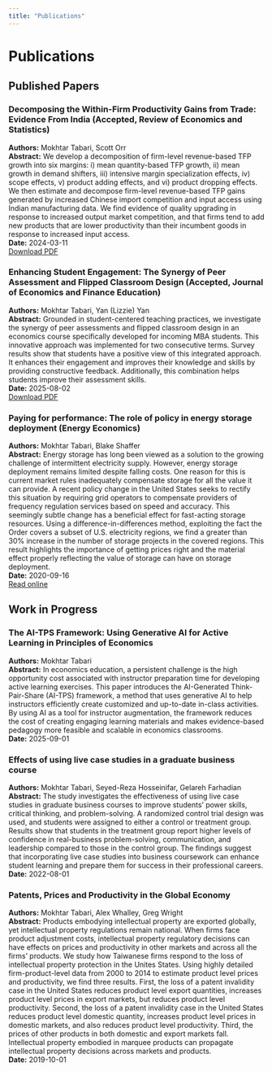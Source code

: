 ```yaml
---
title: "Publications"
---
```


# Publications

## Published Papers

### Decomposing the Within-Firm Productivity Gains from Trade: Evidence From India (Accepted, Review of Economics and Statistics)
**Authors:** Mokhtar Tabari, Scott Orr  
**Abstract:** We develop a decomposition of firm-level revenue-based TFP growth into six margins: i) mean quantity-based TFP growth, ii) mean growth in demand shifters, iii) intensive margin specialization effects, iv) scope effects, v) product adding effects, and vi) product dropping effects. We then estimate and decompose firm-level revenue-based TFP gains generated by increased Chinese import competition and input access using Indian manufacturing data. We find evidence of quality upgrading in response to increased output market competition, and that firms tend to add new products that are lower productivity than their incumbent goods in response to increased input access.  
**Date:** 2024-03-11  
[Download PDF](https://drive.google.com/file/d/1s9i5DhbZkkMe1mIHhPj7kBmCwGMOMobH/view)

### Enhancing Student Engagement: The Synergy of Peer Assessment and Flipped Classroom Design (Accepted, Journal of Economics and Finance Education)
**Authors:** Mokhtar Tabari, Yan (Lizzie) Yan  
**Abstract:** Grounded in student-centered teaching practices, we investigate the synergy of peer assessments and flipped classroom design in an economics course specifically developed for incoming MBA students. This innovative approach was implemented for two consecutive terms. Survey results show that students have a positive view of this integrated approach. It enhances their engagement and improves their knowledge and skills by providing constructive feedback. Additionally, this combination helps students improve their assessment skills.  
**Date:** 2025-08-02  
[Download PDF](https://drive.google.com/file/d/1DA9xLIwsfSihnNS0IZsAt39EVQzT2wvD/view)

### Paying for performance: The role of policy in energy storage deployment (Energy Economics)
**Authors:** Mokhtar Tabari, Blake Shaffer  
**Abstract:** Energy storage has long been viewed as a solution to the growing challenge of intermittent electricity supply. However, energy storage deployment remains limited despite falling costs. One reason for this is current market rules inadequately compensate storage for all the value it can provide. A recent policy change in the United States seeks to rectify this situation by requiring grid operators to compensate providers of frequency regulation services based on speed and accuracy. This seemingly subtle change has a beneficial effect for fast-acting storage resources. Using a difference-in-differences method, exploiting the fact the Order covers a subset of U.S. electricity regions, we find a greater than 30% increase in the number of storage projects in the covered regions. This result highlights the importance of getting prices right and the material effect properly reflecting the value of storage can have on storage deployment.  
**Date:** 2020-09-16  
[Read online](https://www.sciencedirect.com/science/article/pii/S0140988320302899)

## Work in Progress

### The AI-TPS Framework: Using Generative AI for Active Learning in Principles of Economics
**Authors:** Mokhtar Tabari  
**Abstract:** In economics education, a persistent challenge is the high opportunity cost associated with instructor preparation time for developing active learning exercises. This paper introduces the AI-Generated Think-Pair-Share (AI-TPS) framework, a method that uses generative AI to help instructors efficiently create customized and up-to-date in-class activities. By using AI as a tool for instructor augmentation, the framework reduces the cost of creating engaging learning materials and makes evidence-based pedagogy more feasible and scalable in economics classrooms.  
**Date:** 2025-09-01

### Effects of using live case studies in a graduate business course
**Authors:** Mokhtar Tabari, Seyed-Reza Hosseinifar, Gelareh Farhadian  
**Abstract:** The study investigates the effectiveness of using live case studies in graduate business courses to improve students' power skills, critical thinking, and problem-solving. A randomized control trial design was used, and students were assigned to either a control or treatment group. Results show that students in the treatment group report higher levels of confidence in real-business problem-solving, communication, and leadership compared to those in the control group. The findings suggest that incorporating live case studies into business coursework can enhance student learning and prepare them for success in their professional careers.  
**Date:** 2022-08-01

### Patents, Prices and Productivity in the Global Economy
**Authors:** Mokhtar Tabari, Alex Whalley, Greg Wright  
**Abstract:** Products embodying intellectual property are exported globally, yet intellectual property regulations remain national. When firms face product adjustment costs, intellectual property regulatory decisions can have effects on prices and productivity in other markets and across all the firms' products. We study how Taiwanese firms respond to the loss of intellectual property protection in the Unites States. Using highly detailed firm-product-level data from 2000 to 2014 to estimate product level prices and productivity, we find three results. First, the loss of a patent invalidity case in the United States reduces product level export quantities, increases product level prices in export markets, but reduces product level productivity. Second, the loss of a patent invalidity case in the United States reduces product level domestic quantity, increases product level prices in domestic markets, and also reduces product level productivity. Third, the prices of other products in both domestic and export markets fall. Intellectual property embodied in marquee products can propagate intellectual property decisions across markets and products.  
**Date:** 2019-10-01

<!-- Add more publications here -->
